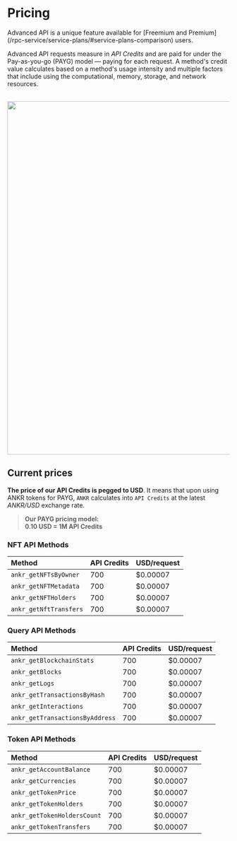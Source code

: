 
# Pricing

<Callout>
Advanced API is a unique feature available for [Freemium and Premium](/rpc-service/service-plans/#service-plans-comparison) users.
</Callout>

Advanced API requests measure in *API Credits* and are paid for under the Pay-as-you-go (PAYG) model — paying for each request. A method's credit value calculates based on a method's usage intensity and multiple factors that include using the computational, memory, storage, and network resources.

<br/>
<img src="/docs/build/pricing-section.png" className="responsive-pic" width="800" />

## Current prices

**The price of our API Credits is pegged to USD**. It means that upon using ANKR tokens for PAYG, `ANKR` calculates into `API Credits` at the latest _ANKR/USD_ exchange rate.

> **Our PAYG pricing model:**  
> **0.10 USD = 1M API Credits**

### NFT API Methods

| Method                 | API Credits | USD/request |
|:-----------------------|-------------|-------------|
| `ankr_getNFTsByOwner`  | 700         | $0.00007    |
| `ankr_getNFTMetadata`  | 700         | $0.00007    |
| `ankr_getNFTHolders`   | 700         | $0.00007    |
| `ankr_getNftTransfers` | 700         | $0.00007    |

### Query API Methods

| Method                                       | API Credits | USD/request |
|:---------------------------------------------|-------------|-------------|
| `ankr_getBlockchainStats`                    | 700         | $0.00007    |
| `ankr_getBlocks`                             | 700         | $0.00007    |
| `ankr_getLogs`                               | 700         | $0.00007    |
| `ankr_getTransactionsByHash`                 | 700         | $0.00007    |
| `ankr_getInteractions`                       | 700         | $0.00007    |
| `ankr_getTransactionsByAddress`              | 700         | $0.00007    |

### Token API Methods

| Method                      | API Credits | USD/request |
|:----------------------------|-------------|-------------|
| `ankr_getAccountBalance`    | 700         | $0.00007    |
| `ankr_getCurrencies`        | 700         | $0.00007    |
| `ankr_getTokenPrice`        | 700         | $0.00007    |
| `ankr_getTokenHolders`      | 700         | $0.00007    |
| `ankr_getTokenHoldersCount` | 700         | $0.00007    |
| `ankr_getTokenTransfers`    | 700         | $0.00007    |
